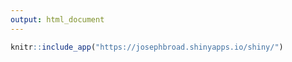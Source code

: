 ```yaml
---
output: html_document
---
```


```r
knitr::include_app("https://josephbroad.shinyapps.io/shiny/")
```